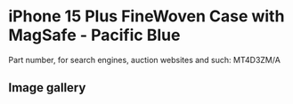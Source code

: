 
# iPhone 15 Plus FineWoven Case with MagSafe - Pacific Blue

Part number, for search engines, auction websites and such: MT4D3ZM/A

## Image gallery

<div style={{ width: "768px" }}>
  <GalleryComponent
    images={[
      {
        original: "/everysource/MT4D3.png",
        thumbnail: "/everypreview/MT4D3.png",
      },
      {
        original: "/everysource/MT4D3_AV1.png",
        thumbnail: "/everypreview/MT4D3_AV1.png",
      },
      {
        original: "/everysource/MT4D3_AV2.png",
        thumbnail: "/everypreview/MT4D3_AV2.png",
      },
      {
        original: "/everysource/MT4D3_AV3.png",
        thumbnail: "/everypreview/MT4D3_AV3.png",
      },
      {
        original: "/everysource/MT4D3_AV4.png",
        thumbnail: "/everypreview/MT4D3_AV4.png",
      }
    ]}
  />
</div>